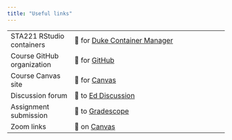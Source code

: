 ```yaml
---
title: "Useful links"
---
```


|  |  |
|---------------------|---------------------------------------------------|
| STA221 RStudio containers | 🔗 for [Duke Container Manager](https://cmgr.oit.duke.edu/containers) |
| Course GitHub organization | 🔗 for [GitHub](https://github.com/sta221-sp25) |
| Course Canvas site | 🔗 for [Canvas](https://canvas.duke.edu/courses/51767) |
| Discussion forum | 🔗 to [Ed Discussion](https://edstem.org/us/courses/70811) |
| Assignment submission | 🔗 to [Gradescope](https://www.gradescope.com/courses/936843) |
| Zoom links | 🔗 on [Canvas](https://canvas.duke.edu/courses/38867/external_tools/184) |
